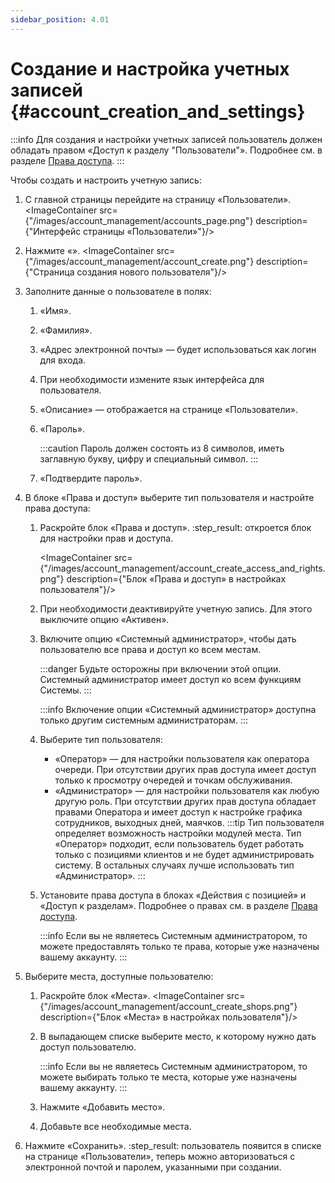 ```yaml
---
sidebar_position: 4.01
---
```

# Создание и настройка учетных записей {#account_creation_and_settings}


:::info
Для создания и настройки учетных записей пользователь должен обладать правом «Доступ к разделу "Пользователи"». Подробнее см. в разделе [Права доступа](access_rights.mdx).
:::

Чтобы создать и настроить учетную запись:

1.  С главной страницы перейдите на страницу «Пользователи».
    <ImageContainer src={"/images/account_management/accounts_page.png"} description={"Интерфейс страницы «Пользователи»"}/>

2.  Нажмите «<Add/>».
    <ImageContainer src={"/images/account_management/account_create.png"} description={"Страница создания нового пользователя"}/>

3.  Заполните данные о пользователе в полях:
    1. «Имя».

    2.  «Фамилия».

    3.  «Адрес электронной почты» — будет использоваться как логин для входа.

    4.  При необходимости измените язык интерфейса для пользователя.

    5.  «Описание» — отображается на странице «Пользователи».

    6.  «Пароль».

        :::caution
        Пароль должен состоять из 8 символов, иметь заглавную букву, цифру и специальный символ.
        :::

    7.  «Подтвердите пароль».

4.  В блоке «Права и доступ» выберите тип пользователя и настройте права доступа:

    1.  Раскройте блок «Права и доступ».
        :step_result: откроется блок для настройки прав и доступа.

        <ImageContainer src={"/images/account_management/account_create_access_and_rights.png"} description={"Блок «Права и доступ» в настройках пользователя"}/>

    2.  При необходимости деактивируйте учетную запись. Для этого выключите опцию «Активен».

    3.  Включите опцию «Системный администратор», чтобы дать пользователю все права и доступ ко всем местам.

        :::danger
        Будьте осторожны при включении этой опции. Системный администратор имеет доступ ко всем функциям Системы.
        :::

        :::info
        Включение опции «Системный администратор» доступна только другим системным администраторам.
        :::

    4.  Выберите тип пользователя:

        -   «Оператор» — для настройки пользователя как оператора очереди. При отсутствии других
            прав доступа имеет доступ только к просмотру очередей и точкам обслуживания.
        -   «Администратор» — для настройки пользователя как любую другую роль. При отсутствии других
            прав доступа обладает правами Оператора и имеет доступ к настройке графика сотрудников, выходных дней, маячков.
            :::tip
            Тип пользователя определяет возможность настройки модулей места. Тип «Оператор» подходит,
            если пользователь будет работать только с позициями клиентов и не будет администрировать систему.
            В остальных случаях лучше использовать тип «Администратор».
            :::

    5.  Установите права доступа в блоках «Действия с позицией» и «Доступ к разделам».
        Подробнее о правах см. в разделе [Права доступа](access_rights.mdx).

        :::info
        Если вы не являетесь Системным администратором, то можете предоставлять только те права, которые уже назначены вашему аккаунту.
        :::

5.  Выберите места, доступные пользователю:

    1.  Раскройте блок «Места».
        <ImageContainer src={"/images/account_management/account_create_shops.png"} description={"Блок «Места» в настройках пользователя"}/>

    2.  В выпадающем списке выберите место, к которому нужно дать доступ пользователю.

        :::info
        Если вы не являетесь Системным администратором, то можете выбирать только те места, которые уже назначены вашему аккаунту.
        :::

    3.  Нажмите «Добавить место».

    4.  Добавьте все необходимые места.

6.  Нажмите «Сохранить».
    :step_result: пользователь появится в списке на странице «Пользователи», теперь можно
    авторизоваться с электронной почтой и паролем, указанными при создании.
